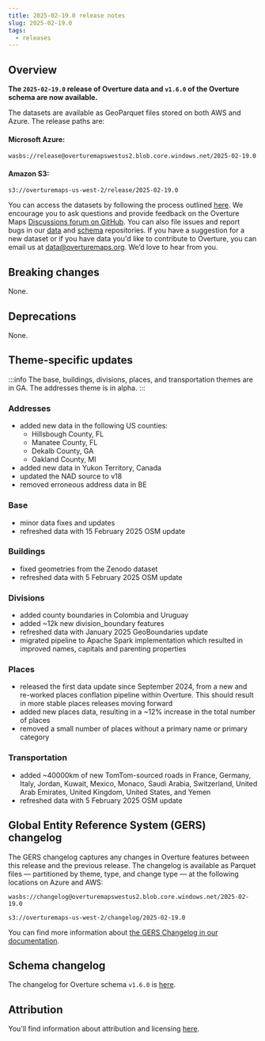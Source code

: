 ```yaml
---
title: 2025-02-19.0 release notes
slug: 2025-02-19.0
tags:
  - releases
---
```


## Overview

**The `2025-02-19.0` release of Overture data and `v1.6.0` of the Overture schema are now available.** 

The datasets are available as GeoParquet files stored on both AWS and Azure. The release paths are:

#### Microsoft Azure:
```
wasbs://release@overturemapswestus2.blob.core.windows.net/2025-02-19.0
```

#### Amazon S3:
```
s3://overturemaps-us-west-2/release/2025-02-19.0
```

<!-- truncate -->

You can access the datasets by following the process outlined [here](/getting-data). We encourage you to ask questions and provide feedback on the Overture Maps [Discussions forum on GitHub](https://github.com/orgs/OvertureMaps/discussions). You can also file issues and report bugs in our [data](https://github.com/OvertureMaps/data/issues) and [schema](https://github.com/OvertureMaps/schema/issues) repositories. If you have a suggestion for a new dataset or if you have data you'd like to contribute to Overture, you can email us at data@overturemaps.org. We’d love to hear from you.


## Breaking changes

None. 

## Deprecations

None.

## Theme-specific updates

:::info
The base, buildings, divisions, places, and transportation themes are in GA. The addresses theme is in alpha. 
:::

### Addresses
- added new data in the following US counties:
	- Hillsbough County, FL
	- Manatee County, FL
	- Dekalb County, GA
	- Oakland County, MI
- added new data in Yukon Territory, Canada
- updated the NAD source to v18
- removed erroneous address data in BE


### Base
- minor data fixes and updates
- refreshed data with 15 February 2025 OSM update


### Buildings
- fixed geometries from the Zenodo dataset
- refreshed data with 5 February 2025 OSM update 


### Divisions
- added county boundaries in Colombia and Uruguay
- added ~12k new division_boundary features
- refreshed data with January 2025 GeoBoundaries update
- migrated pipeline to Apache Spark implementation which resulted in improved names, capitals and parenting properties


### Places
- released the first data update since September 2024, from a new and re-worked places conflation pipeline within Overture. This should result in more stable places releases moving forward
- added new places data, resulting in a ~12% increase in the total number of places
- removed a small number of places without a primary name or primary category


### Transportation
- added ~40000km of new TomTom-sourced roads in France, Germany, Italy, Jordan, Kuwait, Mexico, Monaco, Saudi Arabia, Switzerland, United Arab Emirates, United Kingdom, United States, and Yemen
- refreshed data with 5 February 2025 OSM update 
  
## Global Entity Reference System (GERS) changelog

The GERS changelog captures any changes in Overture features between this release and the previous release. The changelog is available as Parquet files &mdash; partitioned by theme, type, and change type &mdash; at the following locations on Azure and AWS:

```
wasbs://changelog@overturemapswestus2.blob.core.windows.net/2025-02-19.0
```
```
s3://overturemaps-us-west-2/changelog/2025-02-19.0
```

You can find more information about [the GERS Changelog in our documentation](https://docs.overturemaps.org/gers/changelog/).

## Schema changelog
The changelog for Overture schema `v1.6.0` is [here](https://github.com/OvertureMaps/schema/releases). 

## Attribution  

You'll find information about attribution and licensing [here](/attribution).
